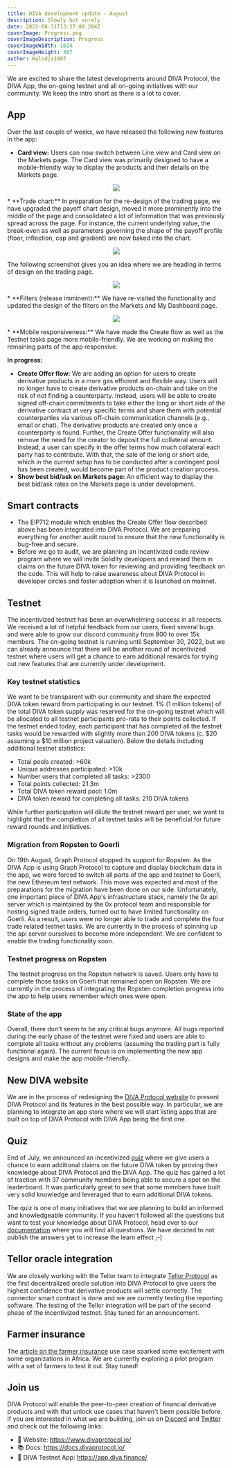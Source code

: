 ```yaml
---
title: DIVA development update - August
description: Slowly but surely
date: 2022-08-31T13:37:00.284Z
coverImage: Progress.png
coverImageDescription: Progress
coverImageWidth: 1024
coverImageHeight: 387
author: Walodja1987
---
```


We are excited to share the latest developments around DIVA Protocol, the DIVA App, the on-going testnet and all on-going initiatives with our community. We keep the intro short as there is a lot to cover.

## App
Over the last couple of weeks, we have released the following new features in the app:
* **Card view:** Users can now switch between Line view and Card view on the Markets page. The Card view was primarily designed to have a mobile-friendly way to display the products and their details on the Markets page.
<p align="center">
  <img src="/images/posts/card_view.png" />
</p>
* **Trade chart:** In preparation for the re-design of the trading page, we have upgraded the payoff chart design, moved it more prominently into the middle of
the page and consolidated a lot of information that was previously spread across the page. For instance, the current underlying value, the break-even as 
well as parameters governing the shape of the payoff profile (floor, inflection, cap and gradient) are now baked into the chart.
<p align="center">
  <img src="/images/posts/trade_chart.png" />
</p>
The following screenshot gives you an idea where we are heading in terms of design on the trading page.
<p align="center">
  <img src="/images/posts/new_trade_page.png" />
</p>
* **Filters (release imminent):** We have re-visited the functionality and updated the design of the filters on the Markets and My Dashboard page.
<p align="center">
  <img src="/images/posts/filter.png" />
</p>
* **Mobile responsiveness:** We have made the Create flow as well as the Testnet tasks page more mobile-friendly. We are working on making the remaining parts of the app responsive.   

**In progress:**
* **Create Offer flow:** We are adding an option for users to create derivative products in a more gas efficient and flexible way. Users will no longer have to create derivative products on-chain
and take on the risk of not finding a counterparty. Instead, users will be able to create signed off-chain commitments to take either the long or short side of the derivative contract at very specific terms and share them 
with potential counterparties via various off-chain communication channels (e.g., email or chat). The derivative products are created only once a counterparty is found. 
Further, the Create Offer functionality will also remove the need for the creator to deposit the full collateral amount. Instead, a user can specify in the offer terms how much collateral each party has to contribute. With that,
the sale of the long or short side, which in the current setup has to be conducted after a contingent pool has been created, would become part of the product creation process. 
* **Show best bid/ask on Markets page:** An efficient way to display the best bid/ask rates on the Markets page is under development.

## Smart contracts
* The EIP712 module which enables the Create Offer flow described above has been integrated into DIVA Protocol. We are preparing everything for another audit round to 
ensure that the new functionality is bug-free and secure.
* Before we go to audit, we are planning an incentivized code review program where we will invite Solidity developers and reward them in claims on the future DIVA token for reviewing and providing feedback on the code. 
This will help to raise awareness about DIVA Protocol in developer circles and foster adoption when it is launched on mainnet. 

## Testnet
The incentivized testnet has been an overwhelming success in all respects. We received a lot of helpful feedback from our users, fixed several bugs and were able to grow our discord community
from 800 to over 15k members. The on-going testnet is running until September 30, 2022, but we can already announce that there will be another round of incentivized testnet where users will get a chance
to earn additional rewards for trying out new features that are currently under development.

### Key testnet statistics
We want to be transparent with our community and share the expected DIVA token reward from participating in our testnet. 1% (1 million tokens) of the total DIVA token supply was reserved for the on-going testnet which will be allocated to all testnet participants pro-rata to their points collected. If the testnet ended today, 
each participant that has completed all the testnet tasks would be rewarded with slightly more than 200 DIVA tokens (c. $20 assuming a $10 million project valuation). Below the details including additional testnet statistics:
* Total pools created: >60k
* Unique addresses participated: >10k
* Number users that completed all tasks: >2300
* Total points collected: 21.3m
* Total DIVA token reward pool: 1.0m
* DIVA token reward for completing all tasks: 210 DIVA tokens 

While further participation will dilute the testnet reward per user, we want to highlight that the completion of all testnet tasks will be beneficial for future reward rounds and initiatives. 

### Migration from Ropsten to Goerli
On 19th August, Graph Protocol stopped its support for Ropsten. As the DIVA App is using Graph Protocol to capture and display blockchain data in the app, we were forced to switch
all parts of the app and testnet to Goerli, the new Ethereum test network. This move was expected and most of the preparations for the migration have been done on our side. Unfortunately, one important piece of DIVA App's infrastructure 
stack, namely the 0x api server which is maintained by the 0x protocol team and responsible for hosting signed trade orders, turned out to have limited functionality on Goerli. 
As a result, users were no longer able to trade and complete the four trade related testnet tasks. We are currently in the process of spinning up the api server ourselves to become more independent. We are confident to enable the trading
functionality soon. 

### Testnet progress on Ropsten
The testnet progress on the Ropsten network is saved. Users only have to complete those tasks on Goerli that remained open on Ropsten. We are currently in the process of integrating the Ropsten completion
progress into the app to help users remember which ones were open.

### State of the app
Overall, there don't seem to be any critical bugs anymore. All bugs reported during the early phase of the testnet were fixed and users are able to complete all tasks without any problems
(assuming the trading part is fully functional again). The current focus is on implementing the new app designs and make the app mobile-friendly.

## New DIVA website
We are in the process of redesigning the [DIVA Protocol website](https://www.divaprotocol.io/) to present DIVA Protocol and its features in the best possible way. In particular,
we are planning to integrate an app store where we will start listing apps that are built on top of DIVA Protocol with DIVA App being the first one. 

## Quiz
End of July, we announced an incentivized [quiz](https://www.divaprotocol.io/posts/diva-incentivized-diva-quiz) where we give users a chance to earn additional claims
on the future DIVA token by proving their knowledge about DIVA Protocol and the DIVA App. The quiz has gained a lot of traction with 37 community members being able to secure a spot 
on the leaderboard. It was particularly great to see that some members have built very solid knowledge and leveraged that to earn additional DIVA tokens.  

The quiz is one of many initiatives that we are planning to build an informed and knowledgeable community.
If you haven't followed all the questions but want to test your knowledge about DIVA Protocol, head over to our [documentation](https://docs.divaprotocol.io/guides/quiz) where you will find all questions. We have decided to not publish the answers yet to increase the learn effect ;-)

## Tellor oracle integration
We are closely working with the Tellor team to integrate [Tellor Protocol](https://tellor.io/) as the first decentralized oracle solution into DIVA Protocol to give users the highest confidence that derivative products will settle correctly.
The connector smart contract is done and we are currently testing the reporting software. The testing of the Tellor integration will be part of the second phase of the incentivized testnet. Stay tuned for an announcement. 

## Farmer insurance
The [article on the farmer insurance](https://www.divaprotocol.io/posts/diva-how-diva-protocol-can-help-unlock-affordable-insurance-for-farmers) use case sparked some excitement
with some organizations in Africa. We are currently exploring a pilot program with a set of farmers to test it out. Stay tuned!


## Join us
DIVA Protocol will enable the peer-to-peer creation of financial derivative products and with that unlock use cases that haven't been possible before. If you are interested in what we are building, join us on 
[Discord](https://discord.com/invite/DE5b8ZeJjK) and [Twitter](https://twitter.com/divaprotocol_io) and check out the following links:

- 🚀 Website: https://www.divaprotocol.io/
- 📚 Docs: https://docs.divaprotocol.io/
- 🍏 DIVA Testnet App: https://app.diva.finance/